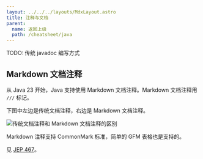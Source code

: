 ```yaml
---
layout: ../../../layouts/MdxLayout.astro
title: 注释与文档
parent:
  name: 返回上级
  path: /cheatsheet/java
---
```


TODO: 传统 javadoc 编写方式

## Markdown 文档注释

从 Java 23 开始，Java 支持使用 Markdown 文档注释。Markdown 文档注释用 `///` 标记。

下图中左边是传统文档注释，右边是 Markdown 文档注释。

![传统文档注释和 Markdown 文档注释的区别](/assets/img/cheatsheet/java/md-comments-diff.png)

Markdown 注释支持 CommonMark 标准，简单的 GFM 表格也是支持的。

见 [JEP 467](https://openjdk.org/jeps/467)。